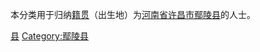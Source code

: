 {{Catnav|頁面分類|各種主題的頁面分類|依中国各省来作的分类|各地中国人|河南人|许昌人}}
{{Catnav|頁面分類|人物|各國人物|中国人|各地中国人|河南人|许昌人}}

本分类用于归纳[[籍贯|籍贯]]（出生地）为[[河南省|河南省]][[许昌市|许昌市]][[鄢陵县|鄢陵县]]的人士。

[[Category:许昌人|县]]
[[Category:鄢陵县|Category:鄢陵县]]